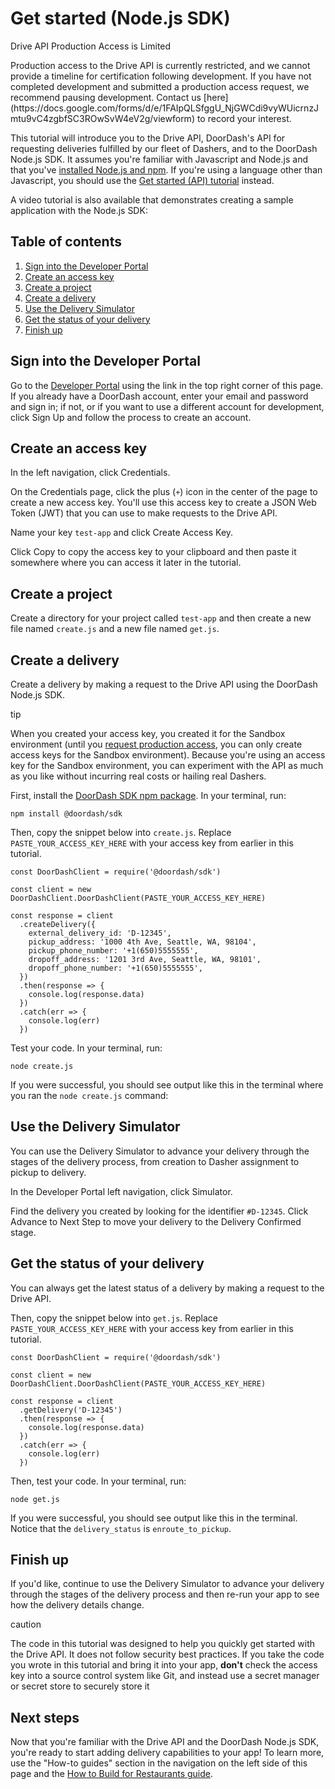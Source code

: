 

# Get started (Node.js SDK)

Drive API Production Access is Limited

<Warning>
Production access to the Drive API is currently restricted, and we cannot provide a timeline for certification following development. If you have not completed development and submitted a production access request, we recommend pausing development. Contact us [here](https://docs.google.com/forms/d/e/1FAIpQLSfggU_NjGWCdi9vyWUicrnzJmtu9vC4zgbfSC3ROwSvW4eV2g/viewform) to record your interest.
</Warning>

This tutorial will introduce you to the Drive API, DoorDash's API for requesting deliveries fulfilled by our fleet of Dashers, and to the DoorDash Node.js SDK. It assumes you're familiar with Javascript and Node.js and that you've [installed Node.js and npm](https://nodejs.dev/learn/how-to-install-nodejs). If you're using a language other than Javascript, you should use the [Get started (API) tutorial](/en-US/docs/drive/tutorials/get_started) instead.

A video tutorial is also available that demonstrates creating a sample application with the Node.js SDK:

[](https://www.youtube.com/watch?v=8xg-vDb8d30)

## Table of contents[​](#table-of-contents "Direct link to heading")

1. [Sign into the Developer Portal](#sign-into-the-developer-portal)
2. [Create an access key](#create-an-access-key)
3. [Create a project](#create-a-project)
4. [Create a delivery](#create-a-delivery)
5. [Use the Delivery Simulator](#use-the-delivery-simulator)
6. [Get the status of your delivery](#get-the-status-of-your-delivery)
7. [Finish up](#finish-up)

## Sign into the Developer Portal[​](#sign-into-the-developer-portal "Direct link to heading")

Go to the [Developer Portal](/en-US/portal) using the link in the top right corner of this page. If you already have a DoorDash account, enter your email and password and sign in; if not, or if you want to use a different account for development, click Sign Up and follow the process to create an account.



## Create an access key[​](#create-an-access-key "Direct link to heading")

In the left navigation, click Credentials.



On the Credentials page, click the plus (`+`) icon in the center of the page to create a new access key. You'll use this access key to create a JSON Web Token (JWT) that you can use to make requests to the Drive API.



Name your key `test-app` and click Create Access Key.



Click Copy to copy the access key to your clipboard and then paste it somewhere where you can access it later in the tutorial.



## Create a project[​](#create-a-project "Direct link to heading")

Create a directory for your project called `test-app` and then create a new file named `create.js` and a new file named `get.js`.

## Create a delivery[​](#create-a-delivery "Direct link to heading")

Create a delivery by making a request to the Drive API using the DoorDash Node.js SDK.

tip

When you created your access key, you created it for the Sandbox environment (until you [request production access](/en-US/docs/drive/how_to/get_production_access), you can only create access keys for the Sandbox environment). Because you're using an access key for the Sandbox environment, you can experiment with the API as much as you like without incurring real costs or hailing real Dashers.

First, install the [DoorDash SDK npm package](https://www.npmjs.com/package/@doordash/sdk). In your terminal, run:

```
npm install @doordash/sdk  

```

Then, copy the snippet below into `create.js`. Replace `PASTE_YOUR_ACCESS_KEY_HERE` with your access key from earlier in this tutorial.

```
const DoorDashClient = require('@doordash/sdk')  
  
const client = new DoorDashClient.DoorDashClient(PASTE_YOUR_ACCESS_KEY_HERE)  
  
const response = client  
  .createDelivery({  
    external_delivery_id: 'D-12345',  
    pickup_address: '1000 4th Ave, Seattle, WA, 98104',  
    pickup_phone_number: '+1(650)5555555',  
    dropoff_address: '1201 3rd Ave, Seattle, WA, 98101',  
    dropoff_phone_number: '+1(650)5555555',  
  })  
  .then(response => {  
    console.log(response.data)  
  })  
  .catch(err => {  
    console.log(err)  
  })  

```

Test your code. In your terminal, run:

```
node create.js  

```

If you were successful, you should see output like this in the terminal where you ran the `node create.js` command:



## Use the Delivery Simulator[​](#use-the-delivery-simulator "Direct link to heading")

You can use the Delivery Simulator to advance your delivery through the stages of the delivery process, from creation to Dasher assignment to pickup to delivery.

In the Developer Portal left navigation, click Simulator.



Find the delivery you created by looking for the identifier `#D-12345`. Click Advance to Next Step to move your delivery to the Delivery Confirmed stage.



## Get the status of your delivery[​](#get-the-status-of-your-delivery "Direct link to heading")

You can always get the latest status of a delivery by making a request to the Drive API.

Then, copy the snippet below into `get.js`. Replace `PASTE_YOUR_ACCESS_KEY_HERE` with your access key from earlier in this tutorial.

```
const DoorDashClient = require('@doordash/sdk')  
  
const client = new DoorDashClient.DoorDashClient(PASTE_YOUR_ACCESS_KEY_HERE)  
  
const response = client  
  .getDelivery('D-12345')  
  .then(response => {  
    console.log(response.data)  
  })  
  .catch(err => {  
    console.log(err)  
  })  

```

Then, test your code. In your terminal, run:

```
node get.js  

```

If you were successful, you should see output like this in the terminal. Notice that the `delivery_status` is `enroute_to_pickup`.



## Finish up[​](#finish-up "Direct link to heading")

If you'd like, continue to use the Delivery Simulator to advance your delivery through the stages of the delivery process and then re-run your app to see how the delivery details change.

caution

The code in this tutorial was designed to help you quickly get started with the Drive API. It does not follow security best practices. If you take the code you wrote in this tutorial and bring it into your app, **don't** check the access key into a source control system like Git, and instead use a secret manager or secret store to securely store it

## Next steps[​](#next-steps "Direct link to heading")

Now that you're familiar with the Drive API and the DoorDash Node.js SDK, you're ready to start adding delivery capabilities to your app! To learn more, use the "How-to guides" section in the navigation on the left side of this page and the [How to Build for Restaurants guide](https://developer.doordash.com/en-US/docs/drive/how_to/build_for_restaurants/#a-validation-checklist-prior-to-requesting-a-demo).

